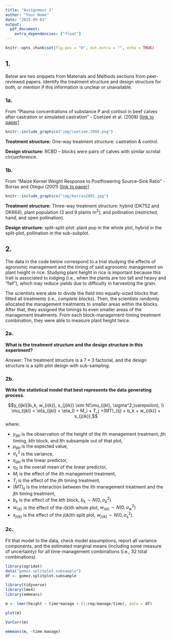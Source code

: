 ```yaml
---
title: "Assignment 2"
author: "Your Name"
date: "2025-09-03"
output: 
  pdf_document:
    extra_dependencies: ["float"]
---
```


```r
knitr::opts_chunk$set(fig.pos = "H", out.extra = "", echo = TRUE)
```

## 1. 

Below are two snippets from Materials and Methods sections from peer-reviewed papers. Identify the treatment structure and design structure for both, or mention if this information is unclear or unavailable. 

### 1a. 

From "Plasma concentrations of substance P and cortisol in beef calves after castration or simulated castration" - Coetzee et al. (2008) [[link to paper](https://avmajournals.avma.org/view/journals/ajvr/69/6/ajvr.69.6.751.xml)] 

```r
knitr::include_graphics("img/coetzee_2008.png")
```


**Treatment structure:** One-way treatment structure: castration & control.

**Design structure:** RCBD -- blocks were pairs of calves with similar scrotal circumference. 


### 1b. 

From "Maize Kernel Weight Response to Postflowering Source–Sink Ratio" - Borras and Otegui (2001) [[link to paper](https://acsess.onlinelibrary.wiley.com/doi/abs/10.2135/cropsci2001.1816)]

```r
knitr::include_graphics("img/borras2001.jpg")
```
**Treatment structure:** Three-way treatment structure: hybrid (DK752 and DK664), plant population (3 and 9 plants m$^2$), and pollination (restricted, hand, and open pollination).

**Design structure:** split-split-plot: plant pop in the whole plot, hybrid in the split-plot, pollination in the sub-subplot. 

## 2. 

The data in the code below correspond to a trial studying the effects of agronomic management and the timing of said agronomic management on plant height in rice. 
Studying plant height in rice is important because this trait is associated to lodging (i.e., when the plants are too tall and heavy and "fall"), which may reduce yields due to difficulty in harvesting the grain. 

The scientists were able to divide the field into equally-sized blocks that fitted all treatments (i.e., *complete blocks*). 
Then, the scientists randomly allocated the management treatments to smaller areas within the blocks. 
After that, they assigned the timings to even smaller areas of the management treatments. 
From each block-management-timing treatment combination, they were able to measure plant height twice. 

### 2a. 

**What is the treatment structure and the design structure in this experiment?** 

Answer: The treatment structure is a $7\times 3$ factorial, and the design structure is a split-plot design with sub-sampling. 

### 2b. 

**Write the statistical model that best represents the data generating process.** 

$$y_{ijkl}|b_k, w_{i(k)}, s_{j(ik)} \sim N(\mu_{ijkl}, \sigma^2_\varepsilon), \\ 
\mu_{ijkl} = \eta_{ijkl} = \eta_0 + M_i + T_j +(MT)_{ij} + b_k + w_{i(k)} + s_{j(ik)},$$
where: 

- $y_{ijkl}$ is the observation of the height of the $i$th management treatment, $j$th timing, $k$th block, and $l$th subsample out of that plot, 
- $\mu_{ijkl}$ is the expected value, 
- $\sigma^2_\varepsilon$ is the variance, 
- $\eta_{ijkl}$ is the linear predictor, 
- $\eta_0$ is the overall mean of the linear predictor, 
- $M_i$ is the effect of the $i$th management treatment, 
- $T_j$ is the effect of the $j$th timing treatment, 
- $(MT)_{ij}$ is the interaction between the $i$th management treatment and the $j$th timing treatment, 
- $b_k$ is the effect of the $k$th block, $b_k \sim N(0, \sigma^2_b)$
- $w_{i(k)}$ is the effect of the $i(k)$th whole plot, $w_{i(k)} \sim N(0, \sigma^2_w)$
- $s_{j(ik)}$ is the effect of the $j(ik)$th split plot, $w_{j(ik)} \sim N(0, \sigma^2_s)$.

### 2c. 

Fit that model to the data, check model assumptions, report all variance components, and the estimated marginal means (including some measure of uncertainty) for all time-management combinations (i.e., 32 total combinations). 

```r
library(agridat)
data("gomez.splitplot.subsample")
df <- gomez.splitplot.subsample
```

```r
library(tidyverse)
library(lme4)
library(emmeans)
```

```r
m <- lmer(height ~ time*manage + (1|rep/manage/time), data = df)
```

```r
plot(m)
```

```r
VarCorr(m)
```

```r
emmeans(m, ~time:manage)
```


